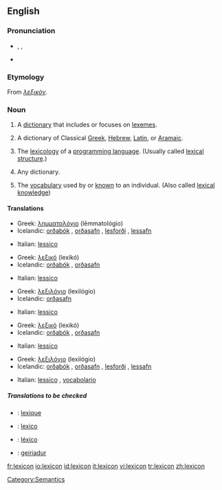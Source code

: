 {{was wotd|2006|December|12}}
{{wikipedia|dab=lexicon (disambiguation)|lexicon}}
==English==

===Pronunciation===
*{{AHD|lĕ'ksĭkŏn}}, {{IPA|/ˈleksɪkɑn/}}, {{SAMPA|/"leksIkQn/}}
*{{audio|en-us-lexicon.ogg|Audio (US)}}

===Etymology===
From {{AGr.}} ''[[λεξικόν]]''.

===Noun===
{{wikipedia}}
{{en-noun}}

# {{linguistics}} A [[dictionary]] that includes or focuses on [[lexeme]]s.
# A dictionary of Classical [[Greek]], [[Hebrew]], [[Latin]], or [[Aramaic]].
# {{programming}} The [[lexicology]] of a [[programming language]]. (Usually called [[lexical structure]].)
# {{rare}} Any dictionary.
# The [[vocabulary]] used by or [[know]]n to an individual. (Also called [[lexical knowledge]])

====Translations====
{{trans-top|a dictionary of lexemes}}
*Greek: [[λημματολόγιο]] (lēmmatológio) {{n}}
*Icelandic: [[orðabók]] {{f}}, [[orðasafn]] {{n}}, [[lesforði]] {{m}}, [[lessafn]] {{n}}
{{trans-mid}}
*Italian: [[lessico]] {{m}}
{{trans-bottom}}

{{trans-top|a dictionary of Classical Greek, Hebrew, Latin, or Aramaic}}
*Greek: [[λεξικό]] (lexikó) {{n}}
*Icelandic: [[orðabók]] {{f}}, [[orðasafn]] {{n}}
{{trans-mid}}
*Italian: [[lessico]] {{m}}
{{trans-bottom}}

{{trans-top|lexicology of a programming language}}
*Greek: [[λεξιλόγιο]] (lexilógio) {{n}}
*Icelandic: [[orðasafn]] {{n}}
{{trans-mid}}
*Italian: [[lessico]] {{m}}
{{trans-bottom}}

{{trans-top|(rare) any dictionary}}
*Greek: [[λεξικό]] (lexikó) {{n}}
*Icelandic: [[orðabók]] {{f}}, [[orðasafn]] {{n}}
{{trans-mid}}
*Italian: [[lessico]] {{m}}
{{trans-bottom}}

{{trans-top|the vocabulary used by an individual}}
*Greek: [[λεξιλόγιο]] (lexilógio) {{n}}
*Icelandic: [[orðabók]] {{f}}, [[orðasafn]] {{n}}, [[lesforði]] {{m}}, [[lessafn]] {{n}}
{{trans-mid}}
*Italian: [[lessico]] {{m}}, [[vocabolario]] {{m}}
{{trans-bottom}}

=====Translations to be checked=====
{{checktrans}}
*{{ttbc|French}}: [[lexique]] {{m}}
*{{ttbc|Interlingua}}: [[lexico]]
*{{ttbc|Portuguese}}: [[léxico]] {{m}}
*{{ttbc|Welsh}}: [[geiriadur]] {{m}}

[[Category:Lexicons| ]]
[[Category:Semantics]]

[[fr:lexicon]]
[[io:lexicon]]
[[id:lexicon]]
[[it:lexicon]]
[[vi:lexicon]]
[[tr:lexicon]]
[[zh:lexicon]]